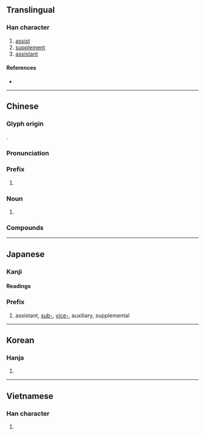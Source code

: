 {{character info/new}}
==Translingual==
{{stroke order}}

===Han character===
{{Han char|rn=18|rad=刀|as=09|sn=11|four=12600|canj=MWLN|ids=⿰畐刂}}

# [[assist]]
# [[supplement]]
# [[assistant]]

====References====
* {{Han ref|kx=0142.230|dkj=02097|dj=0322.080|hdz=10347.160|uh=526F|ud=21103|bh=B0C6|bd=45254}}

----

==Chinese==
{{zh-forms}}

===Glyph origin===
{{Han etym}}
{{Han compound|畐|刀|alt2=刂|c1=p|c2=s|t2=knife|ls=psc}}.

===Pronunciation===
{{zh-pron
|m=fù
|c=fu3
|h=pfs=fu
|mn=hù
|ma=y
|mc=y
|oc=y
|cat=pref,n
}}

===Prefix===
{{zh-pref}}

# {{non-gloss definition|designating somebody/something below another in rank}}
#: {{zh-x|副作用|[[side effect]]}}
#: {{zh-x|副總統|[[vice president]]}}

===Noun===
{{zh-noun}}

# {{lb|zh|grammar}} {{zh-abbrev|副詞|[[adverb]]}}

===Compounds===
{{zh-der|副本|副詞|副作用|副總統|副標題|副產品|副手|副主席|副總理|副經理|副教授|副署|副官|副末|大副|副刊|名副其實|副鼻腔炎|副翼|名高難副|副靖|副貳|坼副|副角|副程式|家庭副業|一副|名實俱副|副睪丸|副將|名實相副|副榜|副職|副能|副笄|副淨|三副|對副|副虹|二副|副理|副總裁|副曲|副食物|副語言|副東|副會長|名實不副|名不副實|全副|副車|副議長|副文化|副貢|力不副心|副食|副題|副領事|副啟|副性徵|副室|副冊|副控室|副業|副線|盛名難副|成副兒}}

{{zh-cat|Elementary}}

----

==Japanese==

===Kanji===
{{ja-kanji|grade=4|rs=刀09}}

====Readings====
{{ja-readings
|goon=ふく, ふ
|kanon=ふく, ふう
|kun=そ-う, そえ
}}

===Prefix===
{{ja-pos|prefix|ふく}}

# assistant, [[sub-]], [[vice-]], auxiliary, supplemental

----

==Korean==

===Hanja===
{{ko-hanja|hangeul=[[부]], [[복]]|rv=bu, bok|mr=pu, pok}}

# {{defn|lang=ko|sort=刀09}}

----

==Vietnamese==

===Han character===
{{vi-hantu|[[phó]], [[pho]]|rs=刀09}}

# {{defn|lang=vi|sort=刀09}}